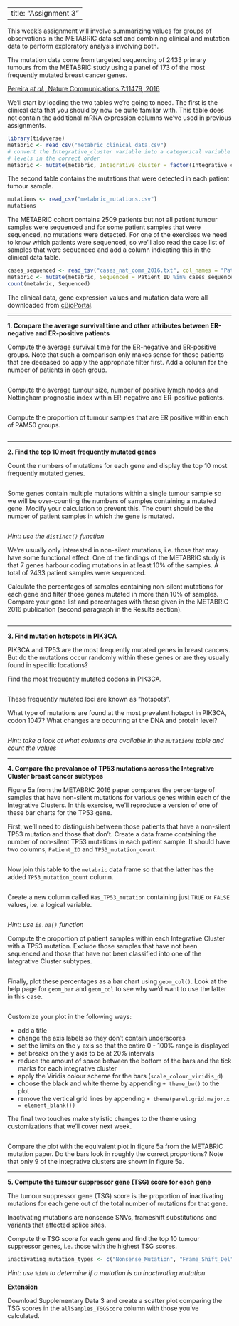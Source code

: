 
---
title: "Assignment 3"
---

This week's assignment will involve summarizing values for groups of
observations in the METABRIC data set and combining clinical and mutation data
to perform exploratory analysis involving both.

The mutation data come from targeted sequencing of 2433 primary tumours from the
METABRIC study using a panel of 173 of the most frequently mutated breast cancer
genes.

[Pereira *et al.*, Nature Communications 7:11479, 2016](https://www.ncbi.nlm.nih.gov/pubmed/27161491)

We'll start by loading the two tables we're going to need. The first is the
clinical data that you should by now be quite familiar with. This table does not
contain the additional mRNA expression columns we've used in previous
assignments.

```r
library(tidyverse)
metabric <- read_csv("metabric_clinical_data.csv")
# convert the Integrative_cluster variable into a categorical variable with
# levels in the correct order
metabric <- mutate(metabric, Integrative_cluster = factor(Integrative_cluster, levels = c("1", "2", "3", "4ER-", "4ER+", "5", "6", "7", "8", "9", "10")))
```

The second table contains the mutations that were detected in each patient
tumour sample.

```r
mutations <- read_csv("metabric_mutations.csv")
mutations
```

The METABRIC cohort contains 2509 patients but not all patient tumour samples
were sequenced and for some patient samples that were sequenced, no mutations
were detected. For one of the exercises we need to know which patients were
sequenced, so we'll also read the case list of samples that were sequenced and
add a column indicating this in the clinical data table.

```r
cases_sequenced <- read_tsv("cases_nat_comm_2016.txt", col_names = "Patient_ID")
metabric <- mutate(metabric, Sequenced = Patient_ID %in% cases_sequenced$Patient_ID)
count(metabric, Sequenced)
```

The clinical data, gene expression values and mutation data were all downloaded
from [cBioPortal](https://www.cbioportal.org/study/summary?id=brca_metabric).

---

**1. Compare the average survival time and other attributes between ER-negative and ER-positive patients**

Compute the average survival time for the ER-negative and ER-positive groups.
Note that such a comparison only makes sense for those patients that are
deceased so apply the appropriate filter first. Add a column for the number
of patients in each group.

```r

```

Compute the average tumour size, number of positive lymph nodes and Nottingham
prognostic index within ER-negative and ER-positive patients.

```r

```

Compute the proportion of tumour samples that are ER positive within each of
PAM50 groups.

```r

```

---

**2. Find the top 10 most frequently mutated genes**

Count the numbers of mutations for each gene and display the top 10 most
frequently mutated genes.

```r

```

Some genes contain multiple mutations within a single tumour sample so we will
be over-counting the numbers of samples containing a mutated gene. Modify your
calculation to prevent this. The count should be the number of patient samples
in which the gene is mutated.

```r

```

_Hint: use the `distinct()` function_

We're usually only interested in non-silent mutations, i.e. those that may have
some functional effect. One of the findings of the METABRIC study is that 7
genes harbour coding mutations in at least 10% of the samples. A total of 2433
patient samples were sequenced.

Calculate the percentages of samples containing non-silent mutations for each
gene and filter those genes mutated in more than 10% of samples. Compare your
gene list and percentages with those given in the METABRIC 2016 publication
(second paragraph in the Results section).

```r

```

---

**3. Find mutation hotspots in PIK3CA**

PIK3CA and TP53 are the most frequently mutated genes in breast cancers. But do
the mutations occur randomly within these genes or are they usually found in
specific locations?

Find the most frequently mutated codons in PIK3CA.

```r

```

These frequently mutated loci are known as "hotspots".

What type of mutations are found at the most prevalent hotspot in PIK3CA, codon
1047? What changes are occurring at the DNA and protein level?

```r

```

_Hint: take a look at what columns are available in the `mutations` table and count the values_

---

**4. Compare the prevalance of TP53 mutations across the Integrative Cluster breast cancer subtypes**

Figure 5a from the METABRIC 2016 paper compares the percentage of samples that
have non-silent mutations for various genes within each of the Integrative
Clusters. In this exercise, we'll reproduce a version of one of these bar charts
for the TP53 gene.

First, we'll need to distinguish between those patients that have a non-silent
TP53 mutation and those that don't. Create a data frame containing the number
of non-silent TP53 mutations in each patient sample. It should have two columns,
`Patient_ID` and `TP53_mutation_count`.

```r

```

Now join this table to the `metabric` data frame so that the latter has the
added `TP53_mutation_count` column.

```r

```

Create a new column called `Has_TP53_mutation` containing just `TRUE` or `FALSE`
values, i.e. a logical variable.

```r

```

_Hint: use `is.na()` function_

Compute the proportion of patient samples within each Integrative Cluster with a
TP53 mutation. Exclude those samples that have not been sequenced and those that
have not been classified into one of the Integrative Cluster subtypes.

```r

```

Finally, plot these percentages as a bar chart using `geom_col()`. Look at the
help page for `geom_bar` and `geom_col` to see why we'd want to use the latter
in this case.

```r

```

Customize your plot in the following ways:

* add a title
* change the axis labels so they don't contain underscores
* set the limits on the y axis so that the entire 0 - 100% range is displayed
* set breaks on the y axis to be at 20% intervals
* reduce the amount of space between the bottom of the bars and the tick marks for each integrative cluster
* apply the Viridis colour scheme for the bars (`scale_colour_viridis_d`)
* choose the black and white theme by appending `+ theme_bw()` to the plot
* remove the vertical grid lines by appending `+ theme(panel.grid.major.x = element_blank())`

The final two touches make stylistic changes to the theme using customizations
that we'll cover next week.

```r

```

Compare the plot with the equivalent plot in figure 5a from the METABRIC
mutation paper. Do the bars look in roughly the correct proportions? Note that
only 9 of the integrative clusters are shown in figure 5a.

---

**5. Compute the tumour suppressor gene (TSG) score for each gene**

The tumour suppressor gene (TSG) score is the proportion of inactivating
mutations for each gene out of the total number of mutations for that gene.

Inactivating mutations are nonsense SNVs, frameshift substitutions and variants
that affected splice sites.

Compute the TSG score for each gene and find the top 10 tumour suppressor genes,
i.e. those with the highest TSG scores.

```r
inactivating_mutation_types <- c("Nonsense_Mutation", "Frame_Shift_Del", "Frame_Shift_Ins", "Splice_Region", "Splice_Site")

```

_Hint: use `%in%` to determine if a mutation is an inactivating mutation_

**Extension**

Download Supplementary Data 3 and create a scatter plot comparing the TSG
scores in the `allSamples_TSGScore` column with those you've calculated.

```r

```

